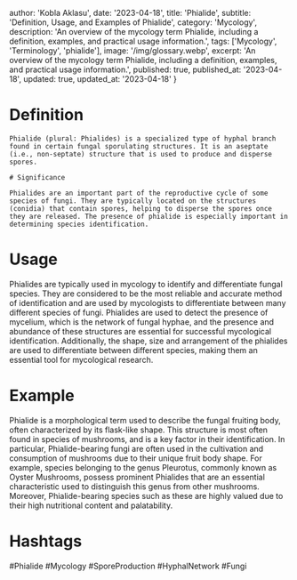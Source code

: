
  author: 'Kobla Aklasu',
  date: '2023-04-18',
  title: 'Phialide',
  subtitle: 'Definition, Usage, and Examples of Phialide',
  category: 'Mycology',
  description: 'An overview of the mycology term Phialide, including a definition, examples, and practical usage information.',
  tags: ['Mycology', 'Terminology', 'phialide'],
  image: '/img/glossary.webp',
  excerpt: 'An overview of the mycology term Phialide, including a definition, examples, and practical usage information.',
  published: true,
  published_at: '2023-04-18',
  updated: true,
  updated_at: '2023-04-18'
}




# Definition
    
    Phialide (plural: Phialides) is a specialized type of hyphal branch found in certain fungal sporulating structures. It is an aseptate (i.e., non-septate) structure that is used to produce and disperse spores. 
    
    # Significance
    
    Phialides are an important part of the reproductive cycle of some species of fungi. They are typically located on the structures (conidia) that contain spores, helping to disperse the spores once they are released. The presence of phialide is especially important in determining species identification.

# Usage

Phialides are typically used in mycology to identify and differentiate fungal species. They are considered to be the most reliable and accurate method of identification and are used by mycologists to differentiate between many different species of fungi. Phialides are used to detect the presence of mycelium, which is the network of fungal hyphae, and the presence and abundance of these structures are essential for successful mycological identification. Additionally, the shape, size and arrangement of the phialides are used to differentiate between different species, making them an essential tool for mycological research.

# Example

Phialide is a morphological term used to describe the fungal fruiting body, often characterized by its flask-like shape. This structure is most often found in species of mushrooms, and is a key factor in their identification. In particular, Phialide-bearing fungi are often used in the cultivation and consumption of mushrooms due to their unique fruit body shape. For example, species belonging to the genus Pleurotus, commonly known as Oyster Mushrooms, possess prominent Phialides that are an essential characteristic used to distinguish this genus from other mushrooms. Moreover, Phialide-bearing species such as these are highly valued due to their high nutritional content and palatability.

# Hashtags

#Phialide #Mycology #SporeProduction #HyphalNetwork #Fungi

